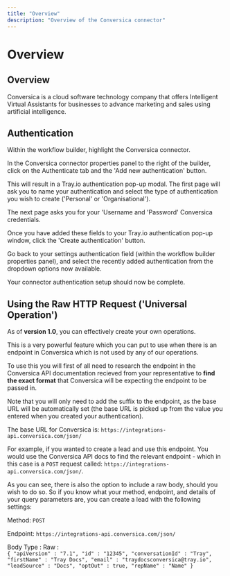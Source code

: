 ```yaml
---
title: "Overview"
description: "Overview of the Conversica connector"
---
```


# Overview

## Overview

Conversica is a cloud software technology company that offers Intelligent Virtual Assistants for businesses to advance marketing and sales using artificial intelligence.

## Authentication

Within the workflow builder, highlight the Conversica connector.

In the Conversica connector properties panel to the right of the builder, click on the Authenticate tab and the 'Add new authentication' button.

This will result in a Tray.io authentication pop-up modal. The first page will ask you to name your authentication and select the type of authentication you wish to create ('Personal' or 'Organisational').

The next page asks you for your 'Username and 'Password' Conversica credentials.

Once you have added these fields to your Tray.io authentication pop-up window, click the 'Create authentication' button.

Go back to your settings authentication field (within the workflow builder properties panel), and select the recently added authentication from the dropdown options now available.

Your connector authentication setup should now be complete.

## Using the Raw HTTP Request ('Universal Operation')

As of **version 1.0**, you can effectively create your own operations.

This is a very powerful feature which you can put to use when there is an endpoint in Conversica which is not used by any of our operations.

To use this you will first of all need to research the endpoint in the Conversica API documentation recieved from your representative to **find the exact format** that Conversica will be expecting the endpoint to be passed in.

Note that you will only need to add the suffix to the endpoint, as the base URL will be automatically set (the base URL is picked up from the value you entered when you created your authentication).

The base URL for Conversica is: `https://integrations-api.conversica.com/json/`

For example, if you wanted to create a lead and use this endpoint. You would use the Conversica API docs to find the relevant endpoint - which in this case is a `POST` request called: `https://integrations-api.conversica.com/json/`.

As you can see, there is also the option to include a raw body, should you wish to do so. So if you know what your method, endpoint, and details of your query parameters are, you can create a lead with the following settings:

Method: `POST`

Endpoint: `https://integrations-api.conversica.com/json/`

Body Type : Raw :<br/>`{ "apiVersion" : "7.1", "id" : "12345", "conversationId" : "Tray", "firstName" : "Tray Docs", "email" : "traydocsconversica@tray.io", "leadSource" : "Docs", "optOut" : true, "repName" : "Name" }`
